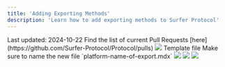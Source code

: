 ```yaml
---
title: 'Adding Exporting Methods'
description: 'Learn how to add exporting methods to Surfer Protocol'
---
```

<Check>
Last updated: 2024-10-22
</Check>     
<Steps>
  <Step title="Make sure a PR does not already exist for the platform">
    Find the list of current Pull Requests [here](https://github.com/Surfer-Protocol/Protocol/pulls)
  </Step>
  <Step title="Make a file for the platform in its corresponding platform folder.">
    <Frame>
      <img src="/images/adding/methods/step1.png" />
    </Frame>
  </Step>
  <Step title="Copy over the template file into the new file and change it up as needed">
    <Link href="/platforms/adding/methods-template">Template file</Link>
    <Info>
      Make sure to name the new file `platform-name-of-export.mdx`
    </Info>
    <Frame>
      <img src="/images/adding/methods/step2.png" />
    </Frame>
  </Step>
  <Step title="Add the exporting method to the 'mint.json' file">
    <Frame>
      <img src="/images/adding/methods/step3.png" />
    </Frame>
  </Step>
  <Step title="Create a new branch and submit a PR">
    <Frame>
      <img src="/images/adding/methods/step4.png" />
    </Frame>  
  </Step>
</Steps>